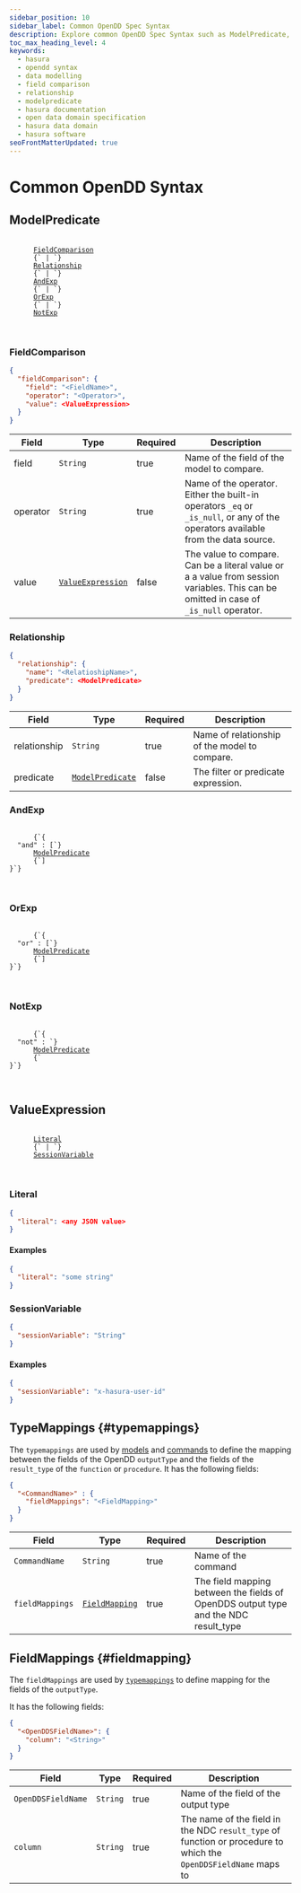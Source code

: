 ```yaml
---
sidebar_position: 10
sidebar_label: Common OpenDD Spec Syntax
description: Explore common OpenDD Spec Syntax such as ModelPredicate, FieldComparison and Relationship.
toc_max_heading_level: 4
keywords:
  - hasura
  - opendd syntax
  - data modelling
  - field comparison
  - relationship
  - modelpredicate
  - hasura documentation
  - open data domain specification
  - hasura data domain
  - hasura software
seoFrontMatterUpdated: true
---
```


# Common OpenDD Syntax

## ModelPredicate

<div>
  <pre>
    <code>
      <a href="#fieldcomparison">FieldComparison</a>
      {` | `}
      <a href="#relationship">Relationship</a>
      {` | `}
      <a href="#andexp">AndExp</a>
      {` | `}
      <a href="#orexp">OrExp</a>
      {` | `}
      <a href="#notexp">NotExp</a>
    </code>
  </pre>
</div>

### FieldComparison

```json
{
  "fieldComparison": {
    "field": "<FieldName>",
    "operator": "<Operator>",
    "value": <ValueExpression>
  }
}
```

| Field    | Type                                  | Required | Description                                                                                                                           |
| -------- | ------------------------------------- | -------- | ------------------------------------------------------------------------------------------------------------------------------------- |
| field    | `String`                              | true     | Name of the field of the model to compare.                                                                                            |
| operator | `String`                              | true     | Name of the operator. Either the built-in operators `_eq` or `_is_null`, or any of the operators available from the data source.      |
| value    | [`ValueExpression`](#valueexpression) | false    | The value to compare. Can be a literal value or a a value from session variables. This can be omitted in case of `_is_null` operator. |

### Relationship

```json
{
  "relationship": {
    "name": "<RelatioshipName>",
    "predicate": <ModelPredicate>
  }
}
```

| Field        | Type                                | Required | Description                                   |
| ------------ | ----------------------------------- | -------- | --------------------------------------------- |
| relationship | `String`                            | true     | Name of relationship of the model to compare. |
| predicate    | [`ModelPredicate`](#modelpredicate) | false    | The filter or predicate expression.           |

### AndExp

<div>
  <pre>
    <code>
      {`{
  "and" : [`}
      <a href="#modelpredicate">ModelPredicate</a>
      {`]
}`}
    </code>
  </pre>
</div>

### OrExp

<div>
  <pre>
    <code>
      {`{
  "or" : [`}
      <a href="#modelpredicate">ModelPredicate</a>
      {`]
}`}
    </code>
  </pre>
</div>

### NotExp

<div>
  <pre>
    <code>
      {`{
  "not" : `}
      <a href="#modelpredicate">ModelPredicate</a>
      {`
}`}
    </code>
  </pre>
</div>

## ValueExpression

<div>
  <pre>
    <code>
      <a href="#literal">Literal</a>
      {` | `}
      <a href="#sessionvariable">SessionVariable</a>
    </code>
  </pre>
</div>

### Literal

```json
{
  "literal": <any JSON value>
}
```

#### Examples

```json
{
  "literal": "some string"
}
```

### SessionVariable

```json
{
  "sessionVariable": "String"
}
```

#### Examples

```json
{
  "sessionVariable": "x-hasura-user-id"
}
```

## TypeMappings {#typemappings}

The `typemappings` are used by [models](/data-domain-modeling/models.mdx) and
[commands](/data-domain-modeling/commands.mdx) to define the mapping between the fields of the OpenDD `outputType`
and the fields of the `result_type` of the `function` or `procedure`. It has the following fields:

```json
{
  "<CommandName>" : {
    "fieldMappings": "<FieldMapping>"
  }
}
```

| Field           | Type                              | Required | Description                                                                           |
|-----------------|-----------------------------------|----------|---------------------------------------------------------------------------------------|
| `CommandName`   | `String`                          | true     | Name of the command                                                                   |
| `fieldMappings` | [`FieldMapping`](#fieldmapping)   | true     | The field mapping between the fields of OpenDDS output type and the NDC result_type   |


## FieldMappings {#fieldmapping}

The `fieldMappings` are used by [`typemappings`](#typemappings) to define mapping for the fields of the `outputType`.

It has the following fields:

```json
{
  "<OpenDDSFieldName>": {
    "column": "<String>"
  }
}
```

| Field               | Type     | Required | Description                                                                                                      |
|---------------------|----------|----------|------------------------------------------------------------------------------------------------------------------|
| `OpenDDSFieldName`  | `String` | true     | Name of the field of the output type                                                                             |
| `column`            | `String` | true     | The name of the field in the NDC `result_type` of function or procedure to which the `OpenDDSFieldName` maps to  |
